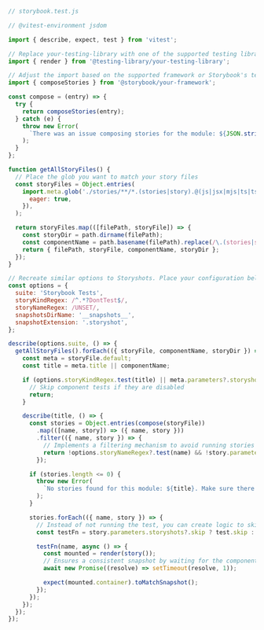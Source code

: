 ```js
// storybook.test.js

// @vitest-environment jsdom

import { describe, expect, test } from 'vitest';

// Replace your-testing-library with one of the supported testing libraries (e.g., react, vue)
import { render } from '@testing-library/your-testing-library';

// Adjust the import based on the supported framework or Storybook's testing libraries (e.g., react, testing-vue3)
import { composeStories } from '@storybook/your-framework';

const compose = (entry) => {
  try {
    return composeStories(entry);
  } catch (e) {
    throw new Error(
      `There was an issue composing stories for the module: ${JSON.stringify(entry)}, ${e}`,
    );
  }
};

function getAllStoryFiles() {
  // Place the glob you want to match your story files
  const storyFiles = Object.entries(
    import.meta.glob('./stories/**/*.(stories|story).@(js|jsx|mjs|ts|tsx)', {
      eager: true,
    }),
  );

  return storyFiles.map(([filePath, storyFile]) => {
    const storyDir = path.dirname(filePath);
    const componentName = path.basename(filePath).replace(/\.(stories|story)\.[^/.]+$/, '');
    return { filePath, storyFile, componentName, storyDir };
  });
}

// Recreate similar options to Storyshots. Place your configuration below
const options = {
  suite: 'Storybook Tests',
  storyKindRegex: /^.*?DontTest$/,
  storyNameRegex: /UNSET/,
  snapshotsDirName: '__snapshots__',
  snapshotExtension: '.storyshot',
};

describe(options.suite, () => {
  getAllStoryFiles().forEach(({ storyFile, componentName, storyDir }) => {
    const meta = storyFile.default;
    const title = meta.title || componentName;

    if (options.storyKindRegex.test(title) || meta.parameters?.storyshots?.disable) {
      // Skip component tests if they are disabled
      return;
    }

    describe(title, () => {
      const stories = Object.entries(compose(storyFile))
        .map(([name, story]) => ({ name, story }))
        .filter(({ name, story }) => {
          // Implements a filtering mechanism to avoid running stories that are disabled via parameters or that match a specific regex mirroring the default behavior of Storyshots.
          return !options.storyNameRegex?.test(name) && !story.parameters.storyshots?.disable;
        });

      if (stories.length <= 0) {
        throw new Error(
          `No stories found for this module: ${title}. Make sure there is at least one valid story for this module, without a disable parameter, or add parameters.storyshots.disable in the default export of this file.`,
        );
      }

      stories.forEach(({ name, story }) => {
        // Instead of not running the test, you can create logic to skip it, flagging it accordingly in the test results.
        const testFn = story.parameters.storyshots?.skip ? test.skip : test;

        testFn(name, async () => {
          const mounted = render(story());
          // Ensures a consistent snapshot by waiting for the component to render by adding a delay of 1 ms before taking the snapshot.
          await new Promise((resolve) => setTimeout(resolve, 1));

          expect(mounted.container).toMatchSnapshot();
        });
      });
    });
  });
});
```
